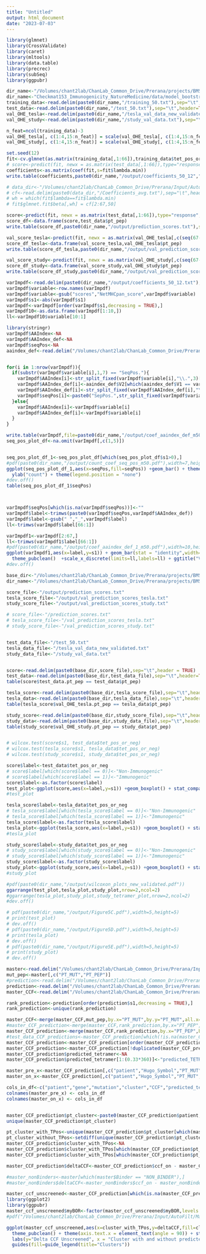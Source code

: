 ```yaml
---
title: "Untitled"
output: html_document
date: "2023-07-03"
---
```


```r
library(glmnet)
library(CrossValidate)
library(caret)
library(mltools)
library(data.table)
library(precrec)
library(subSeq)
library(ggpubr)

```

```r

dir_name<-"/Volumes/chant2lab/ChanLab_Common_Drive/Prerana/projects/BMS153/data/model_bootstrap70"
dir_name<-"Checkmat153_Immunogenicity_NatureMedicine/data/model_bootstrap70"
training_data<-read.delim(paste0(dir_name,"/training_50.txt"),sep="\t",header=TRUE)
test_data<-read.delim(paste0(dir_name,"/test_50.txt"),sep="\t",header=TRUE)
val_OHE_tesla<-read.delim(paste0(dir_name,"/tesla_val_data_new_validated.txt"),sep="\t",header=TRUE)
val_OHE_study<-read.delim(paste0(dir_name,"/study_val_data.txt"),sep="\t",header=TRUE)

n_feat=ncol(training_data)-3
val_OHE_tesla[, c(1:4,15:n_feat)] = scale(val_OHE_tesla[, c(1:4,15:n_feat)])
val_OHE_study[, c(1:4,15:n_feat)] = scale(val_OHE_study[, c(1:4,15:n_feat)])
```

```r
set.seed(12)
fit<-cv.glmnet(as.matrix(training_data[,1:66]),training_data$tet_pos_or_neg,nfolds = 5,standardize=FALSE,family = "binomial",alpha=1)
# score<-predict(fit, newx = as.matrix(test_data[,1:66]),type="response",s=fit$lambda.min)
coefficients<-as.matrix(coef(fit,s=fit$lambda.min))
write.table(coefficients,paste0(dir_name,"/output/coefficients_50_12",".txt"),sep="\t",col.names = TRUE,row.names = TRUE,quote = FALSE)

# data_dir<-"/Volumes/chant2lab/ChanLab_Common_Drive/Prerana/Input/AutoFilt/MachineLearning_v2/data/model_outputs/integrated_model/bootstrap_50runs_70"
# cf<-read.delim(paste0(data_dir,"/Coefficients_avg.txt"),sep="\t",header = TRUE)
# wh = which(fit$lambda==fit$lambda.min)
# fit$glmnet.fit$beta[,wh] = cf[2:67,50]

score<-predict(fit, newx = as.matrix(test_data[,1:66]),type="response",s=fit$lambda.min)
score_df<-data.frame(score,test_data$pt_pep)
write.table(score_df,paste0(dir_name,"/output/prediction_scores.txt"),sep="\t",col.names = TRUE,row.names = FALSE,quote = FALSE)

val_score_tesla<-predict(fit, newx = as.matrix(val_OHE_tesla[,c(seq(67-1))]),type="response",s=fit$lambda.min)
score_df_tesla<-data.frame(val_score_tesla,val_OHE_tesla$pt_pep)
write.table(score_df_tesla,paste0(dir_name,"/output/val_prediction_scores_tesla.txt"),sep="\t",col.names = TRUE,row.names = FALSE,quote = FALSE)

val_score_study<-predict(fit, newx = as.matrix(val_OHE_study[,c(seq(67-1))]),type="response",s=fit$lambda.min)
score_df_study<-data.frame(val_score_study,val_OHE_study$pt_pep)
write.table(score_df_study,paste0(dir_name,"/output/val_prediction_scores_study.txt"),sep="\t",col.names = TRUE,row.names = FALSE,quote = FALSE)

```




```r
varImpdf<-read.delim(paste0(dir_name,"/output/coefficients_50_12.txt"),header = TRUE, sep="\t")
varImpdf$variable<-row.names(varImpdf)
varImpdf$variable<-gsub("scores","NetMHCpan_score",varImpdf$variable)
varImpdf$s1<-abs(varImpdf$s1)
varImpdf<-varImpdf[order(varImpdf$s1,decreasing = TRUE),]
varImpdf10<-as.data.frame(varImpdf[1:10,])
ll<-varImpdf10$variable[10:1]

library(stringr)
varImpdf$AAIndex<-NA
varImpdf$AAIndex_def<-NA
varImpdf$seqPos<-NA
aaindex_def<-read.delim("/Volumes/chant2lab/ChanLab_Common_Drive/Prerana/Input/AutoFilt/MachineLearning_v2/data/model_outputs/integrated_model/TTN_iFeatureTTN_noUnivariate_lasso_0/AAINDEX_key.txt",header = FALSE, sep = "|",quote="")


for(i in 1:nrow(varImpdf)){
  if(substr(varImpdf$variable[i],1,7) == "SeqPos."){
    varImpdf$AAIndex[i]<-str_split_fixed(varImpdf$variable[i],"\\.",3)[,3]
    varImpdf$AAIndex_def[i]<-aaindex_def$V2[which(aaindex_def$V1 == varImpdf$AAIndex[i])]
    varImpdf$AAIndex_def[i]<-str_split_fixed(varImpdf$AAIndex_def[i],"\\(",2)[,1]
    varImpdf$seqPos[i]<-paste0("SepPos.",str_split_fixed(varImpdf$variable[i],"\\.",3)[,2],".")
  }else{
    varImpdf$AAIndex[i]<-varImpdf$variable[i]
    varImpdf$AAIndex_def[i]<-varImpdf$variable[i]
  }
}

write.table(varImpdf,file=paste0(dir_name,"/output/coef_aaindex_def_m50.txt"),sep = "\t",col.names = TRUE,row.names = TRUE,quote=FALSE)
seq_pos_plot_df<-na.omit(varImpdf[,c(1,5)])


seq_pos_plot_df_1<-seq_pos_plot_df[which(seq_pos_plot_df$s1>0),]
#pdf(paste0(dir_name,"/output/count_coef_seq_pos_m50.pdf"),width=7,height=4)
ggplot(seq_pos_plot_df_1,aes(x=seqPos,fill=seqPos)) +geom_bar() + theme_pubclean() +
  ylab("count") + theme(legend.position = "none") 
#dev.off()
table(seq_pos_plot_df_1$seqPos)



varImpdf$seqPos[which(is.na(varImpdf$seqPos))]<-""
varImpdf$label<-trimws(paste0(varImpdf$seqPos,varImpdf$AAIndex_def))
varImpdf$label<-gsub(" ","_",varImpdf$label)
ll<-trimws(varImpdf$label[66:1])

varImpdf1<-varImpdf[2:67,]
ll<-trimws(varImpdf1$label[66:1])
#pdf(paste0(dir_name,"/output/coef_aaindex_def_1_m50.pdf"),width=10,height=15)
ggplot(varImpdf1,aes(x=label,y=s1)) + geom_bar(stat = "identity",width=0.5,fill="cyan",color="cyan") + coord_flip() +
  theme_pubclean()  +scale_x_discrete(limits=ll,labels=ll) + ggtitle("Variable Importance")
#dev.off()

```

```r
base_dir<-"/Volumes/chant2lab/ChanLab_Common_Drive/Prerana/projects/BMS153/data/model_bootstrap70/"
dir_name<-"/Volumes/chant2lab/ChanLab_Common_Drive/Prerana/projects/BMS153/data/model_bootstrap70/"

score_file<-"/output/prediction_scores.txt"
tesla_score_file<-"/output/val_prediction_scores_tesla.txt"
study_score_file<-"/output/val_prediction_scores_study.txt"

# score_file<-"/prediction_scores.txt"
# tesla_score_file<-"/val_prediction_scores_tesla.txt"
# study_score_file<-"/val_prediction_scores_study.txt"


test_data_file<-"/test_50.txt"
tesla_data_file<-"/tesla_val_data_new_validated.txt"
study_data_file<-"/study_val_data.txt"


score<-read.delim(paste0(base_dir,score_file),sep="\t",header = TRUE)
test_data<-read.delim(paste0(base_dir,test_data_file),sep="\t",header=TRUE)
table(score$test_data.pt_pep == test_data$pt_pep)

tesla_score<-read.delim(paste0(base_dir,tesla_score_file),sep="\t",header = TRUE)
tesla_data<-read.delim(paste0(base_dir,tesla_data_file),sep="\t",header=TRUE)
table(tesla_score$val_OHE_tesla.pt_pep == tesla_data$pt_pep)

study_score<-read.delim(paste0(base_dir,study_score_file),sep="\t",header = TRUE)
study_data<-read.delim(paste0(base_dir,study_data_file),sep="\t",header=TRUE)
table(study_score$val_OHE_study.pt_pep == study_data$pt_pep)


# wilcox.test(score$s1, test_data$tet_pos_or_neg)
# wilcox.test(tesla_score$s1, tesla_data$tet_pos_or_neg)
# wilcox.test(study_score$s1, study_data$tet_pos_or_neg)

score$label<-test_data$tet_pos_or_neg
# score$label[which(score$label == 0)]<-"Non-Immunogenic"
# score$label[which(score$label == 1)]<-"Immunogenic"
score$label<-as.factor(score$label)
test_plot<-ggplot(score,aes(x=label,y=s1)) +geom_boxplot() + stat_compare_means() + ggtitle("Test data") + ylab("Model score") 
#test_plot

tesla_score$label<-tesla_data$tet_pos_or_neg
# tesla_score$label[which(tesla_score$label == 0)]<-"Non-Immunogenic"
# tesla_score$label[which(tesla_score$label == 1)]<-"Immunogenic"
tesla_score$label<-as.factor(tesla_score$label)
tesla_plot<-ggplot(tesla_score,aes(x=label,y=s1)) +geom_boxplot() + stat_compare_means() + ggtitle("Tesla Consortium data") + ylab("Model score")
#tesla_plot

study_score$label<-study_data$tet_pos_or_neg
# study_score$label[which(study_score$label == 0)]<-"Non-Immunogenic"
# study_score$label[which(study_score$label == 1)]<-"Immunogenic"
study_score$label<-as.factor(study_score$label)
study_plot<-ggplot(study_score,aes(x=label,y=s1)) +geom_boxplot() + stat_compare_means() + ggtitle("Curated neoantigen Database") + ylab("Model score")
#study_plot

#pdf(paste0(dir_name,"/output/wilcoxon_plots_new_validated.pdf"))
ggarrange(test_plot,tesla_plot,study_plot,nrow=2,ncol=2)
#ggarrange(tesla_plot,study_plot,study_tetramer_plot,nrow=2,ncol=2)
#dev.off()

# pdf(paste0(dir_name,"/output/Figure5C.pdf"),width=5,height=5)
# print(test_plot)
# dev.off()
# pdf(paste0(dir_name,"/output/Figure5D.pdf"),width=5,height=5)
# print(tesla_plot)
# dev.off()
# pdf(paste0(dir_name,"/output/Figure5E.pdf"),width=5,height=5)
# print(study_plot)
# dev.off()
```
```r
master<-read.delim("/Volumes/chant2lab/ChanLab_Common_Drive/Prerana/Input/createMaster/data/PAIRED_MASTER_all_sanquin_peptides_Aug26_NoNA_ccf_newcutoff.txt",header = TRUE, sep = "\t")
mut_pep<-master[,c("PT_MUT","PT_PEP")]
#prediction<-read.delim("/Volumes/chant2lab/ChanLab_Common_Drive/Prerana/Input/AutoFilt/MachineLearning_v2/data/model_outputs/integrated_model/bootstrap_50runs_70/predictions_m50/prediction_scores.txt",header = TRUE,sep="\t")
prediction<-read.delim("/Volumes/chant2lab/ChanLab_Common_Drive/Prerana/projects/BMS153/data/model_bootstrap70/output/prediction_scores.txt",header = TRUE,sep="\t")
master_CCF<-read.delim("/Volumes/chant2lab/ChanLab_Common_Drive/Prerana/Input/createMaster/data/master_NDT_VMResults_v2_CCFmean.txt",header = TRUE, sep = "\t")

rank_prediction<-prediction[order(prediction$s1,decreasing = TRUE),]
rank_prediction<-unique(rank_prediction)

master_CCF<-merge(master_CCF,mut_pep,by.x="PT_MUT",by.y="PT_MUT",all.x=TRUE)
#master_CCF_prediction<-merge(master_CCF,rank_prediction,by.x="PT_PEP",by.y="test.pt_pep",all.x=TRUE)
master_CCF_prediction<-merge(master_CCF,rank_prediction,by.x="PT_PEP",by.y="test_data.pt_pep",all.x=TRUE)
#test_data_CCF_predictions<-master_CCF_prediction[which(!is.na(master_CCF_prediction$s1)),]
master_CCF_prediction<-master_CCF_prediction[order(master_CCF_prediction$s1,decreasing = TRUE),]
master_CCF_prediction<-master_CCF_prediction[!duplicated(master_CCF_prediction$PT_MUT),]
master_CCF_prediction$predicted_tetramer<-NA
master_CCF_prediction$predicted_tetramer[1:(0.33*360)]<-"predicted_TETRAMER+"

master_pre_x<-master_CCF_prediction[,c("patient","Hugo_Symbol","PT_MUT","cluster","ccf_pre","predicted_tetramer","myBOR")]
master_on_x<-master_CCF_prediction[,c("patient","Hugo_Symbol","PT_MUT","cluster","ccf_on","predicted_tetramer","myBOR")]

cols_in_df<-c("patient","gene","mutation","cluster","CCF","predicted_tetramer","Response")
colnames(master_pre_x) <- cols_in_df
colnames(master_on_x) <- cols_in_df


master_CCF_prediction$pt_cluster<-paste0(master_CCF_prediction$patient,"_",master_CCF_prediction$cluster)
unique(master_CCF_prediction$pt_cluster)

pt_cluster_with_TPos<-unique(master_CCF_prediction$pt_cluster[which(master_CCF_prediction$predicted_tetramer=="predicted_TETRAMER+")])
pt_cluster_without_TPos<-setdiff(unique(master_CCF_prediction$pt_cluster),pt_cluster_with_TPos)
master_CCF_prediction$cluster_with_TPos<-NA
master_CCF_prediction$cluster_with_TPos[which(master_CCF_prediction$pt_cluster %in% pt_cluster_with_TPos)]<-"Cluster with predicted Tetramer+"
master_CCF_prediction$cluster_with_TPos[which(master_CCF_prediction$pt_cluster %in% pt_cluster_without_TPos)]<-"Cluster without predicted Tetramer+"

master_CCF_prediction$deltaCCF<-master_CCF_prediction$ccf_on - master_CCF_prediction$ccf_pre

#master_nonBinders<-master[which(master$Binder == "NON_BINDER"),]
#master_nonBinders$deltaCCF<-master_nonBinders$ccf_on - master_nonBinders$ccf_pre

master_ccf_unscreened<-master_CCF_prediction[which(is.na(master_CCF_prediction$Binder)),]
library(ggplot2)
library(ggpubr)
master_ccf_unscreened$myBOR<-factor(master_ccf_unscreened$myBOR,levels = c("PR","SD","PD"))
#pdf("/Volumes/chant2lab/ChanLab_Common_Drive/Prerana/Input/AutoFilt/MachineLearning_v2/data/model_outputs/integrated_model/bootstrap_50runs_70/predictions_m50/cluster_plots/DeltaCCF_all_paired_variants_clusters_rmSanquin.pdf")

ggplot(master_ccf_unscreened,aes(x=cluster_with_TPos,y=deltaCCF,fill=cluster_with_TPos)) + geom_boxplot(outlier.shape = NA) + facet_wrap(~ myBOR) + 
  theme_pubclean() + theme(axis.text.x = element_text(angle = 90)) + stat_compare_means() +
  labs(y="Delta CCF Unscreened", x = "Cluster with and without predicted Tetramer+") +
  guides(fill=guide_legend(title="Clusters"))

```



